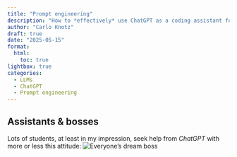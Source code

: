 ```yaml
---
title: "Prompt engineering"
description: "How to *effectively* use ChatGPT as a coding assistant for R"
author: "Carlo Knotz"
draft: true
date: "2025-05-15"
format:
  html:
    toc: true
lightbox: true
categories:
  - LLMs
  - ChatGPT
  - Prompt engineering
---
```


## Assistants & bosses

Lots of students, at least in my impression, seek help from *ChatGPT* with more or less this attitude:
![Everyone's dream boss](thumbnail.jpg)
